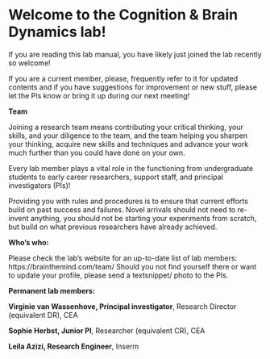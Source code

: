 # Welcome to the Cognition & Brain Dynamics lab! 

If you are reading this lab manual, you have likely just joined the lab recently so welcome! 

If you are a current member, please, frequently refer to it for updated contents and if you have suggestions for improvement or new stuff, please let the PIs know or bring it up during our next meeting!


**Team **

Joining a research team means contributing your critical thinking, your skills, and your diligence to the team, and the team helping you sharpen your thinking, acquire new skills and techniques and advance your work much further than you could have done on your own.

Every lab member plays a vital role in the functioning from undergraduate students to early career researchers, support staff, and principal investigators (PIs)!

Providing you with rules and procedures is to ensure that current efforts build on past success and failures. Novel arrivals should not need to re-invent anything, you should not be starting your experiments from scratch, but build on what previous researchers have already achieved.


**Who's who: **

Please check the lab's website for an up-to-date list of lab members:
https://brainthemind.com/team/
Should you not find yourself there or want to update your profile, please send a textsnippet/ photo to the PIs. 

**Permanent lab members:** 

**Virginie van Wassenhove, Principal investigator**, Research Director (equivalent DR), CEA

**Sophie Herbst, Junior PI**, Researcher (equivalent CR), CEA

**Leila Azizi, Research Engineer**, Inserm

